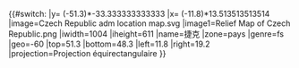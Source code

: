 {{#switch:{{{1}}}
|y= ({{{2}}}-51.3)*-33.333333333333
|x= ({{{3}}}-11.8)*13.513513513514
|image=Czech Republic adm location map.svg
|image1=Relief Map of Czech Republic.png
|iwidth=1004
|iheight=611
|name=捷克
|zone=pays
|genre=fs
|geo=-60
|top=51.3
|bottom=48.3
|left=11.8
|right=19.2
|projection=Projection équirectangulaire
}}<noinclude>{{Location map/Info|Czech Republic}}
{{Documentation}}
</noinclude>